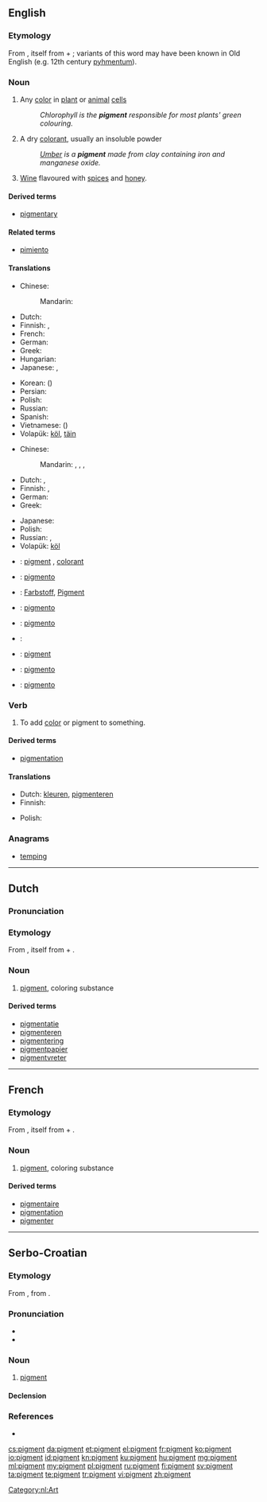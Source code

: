 {{also|Pigment}}
==English==
{{wikipedia}}

===Etymology===
From {{etyl|la|en}} {{term|pigmentum||pigment|lang=la}}, itself from {{term/t|la|pingō||I paint}} + {{term|-mentum|lang=la}}; variants of this word may have been known in Old English (e.g. 12th century [[pyhmentum]]).

===Noun===
{{en-noun}}

# {{context|biology|lang=en}} Any [[color]] in [[plant]] or [[animal]] [[cell]]s
#: ''Chlorophyll is the '''pigment''' responsible for most plants' green colouring.''
# A dry [[colorant]], usually an insoluble powder
#: ''[[umber|Umber]] is a '''pigment''' made from clay containing iron and manganese oxide.''
# {{context|obsolete|lang=en}} [[wine|Wine]] flavoured with [[spice]]s and [[honey]].
#: {{rfquotek|Sir Walter Scott}}

====Derived terms====
* [[pigmentary]]

====Related terms====
* [[pimiento]]

====Translations====
{{trans-top|any color in plant or animal cells}}
* Chinese:
*: Mandarin: {{t|cmn|色素|tr=sèsù|sc=Hani}}
* Dutch: {{t-|nl|pigment|n}}
* Finnish: {{t+|fi|pigmentti}}, {{t+|fi|väriaine}}
* French: {{t+|fr|pigment|m}}
* German: {{t+|de|Pigment|n}}
* Greek: {{t-|el|χρωστική ουσία|f|tr=chrostikí ousía|sc=Grek}}
* Hungarian: {{t+|hu|pigment}}
* Japanese: {{t-|ja|色素|tr=[[しきそ]], shikiso}}, {{t-|ja|顔料|tr=がんりょう, ganryō|sc=Jpan}}
{{trans-mid}}
* Korean: {{t-|ko|색소|tr=saekso|sc=Kore}} ({{t+|ko|色素|sc=Kore}})
* Persian: {{t|fa|رنگیزه|tr=rangize|sc=fa-Arab}}
* Polish: {{t+|pl|pigment|m}}
* Russian: {{t+|ru|пигмент|m|tr=pigmént|sc=Cyrl}}
* Spanish: {{t|es|pigmento}}
* Vietnamese: {{t+|vi|sắc tố}} ({{t-|vi|色素}})
* Volapük: [[köl]], [[täin]]
{{trans-bottom}}

{{trans-top|a dry colorant, usually an insoluble powder}}
* Chinese:
*: Mandarin: {{t|cmn|顏料|sc=Hani}}, {{t|cmn|颜料|tr=yánliào|sc=Hani}}, {{t|cmn|著色劑|sc=Hani}}, {{t|cmn|着色剂|tr=zhuósèjì|sc=Hani}}
* Dutch: {{t-|nl|pigment|n}}, {{t+|nl|kleurstof}}
* Finnish: {{t+|fi|pigmentti}}, {{t+|fi|väriaine}}
* German: {{t+|de|Farbstoff|m}}
* Greek: {{t+|el|βαφή|f|tr=vafí|sc=Grek}}
{{trans-mid}}
* Japanese: {{t-|ja|顔料|tr=[[がんりょう]], ganryō}}
* Polish: {{t+|pl|pigment|m}}
* Russian: {{t+|ru|пигмент|m|tr=pigmént|sc=Cyrl}}, {{t+|ru|краситель|m|tr=krasítelʹ|sc=Cyrl}}
* Volapük: [[köl]]
{{trans-bottom}}

{{checktrans-top}}
* {{ttbc|fr}}: [[#French|pigment]] {{m}}, [[colorant]] {{m}}
* {{ttbc|gl}}: [[pigmento]] {{m}}
* {{ttbc|de}}: [[Farbstoff]], [[Pigment]] {{n}}
* {{ttbc|ia}}: [[pigmento]]
* {{ttbc|it}}: [[pigmento]] {{m}}
{{trans-mid}}
* {{ttbc|la}}: {{t-|la|pigmentum|n}}
* {{ttbc|no}}: [[pigment]]
* {{ttbc|pt}}: [[pigmento]] {{m}}
* {{ttbc|es}}: [[pigmento]] {{m}}
{{trans-bottom}}

===Verb===
{{en-verb}}

# {{context|transitive|lang=en}} To add [[color]] or pigment to something.

====Derived terms====
* [[pigmentation]]

====Translations====
{{trans-top|To add color or pigment}}
* Dutch: [[kleuren]], [[pigmenteren]]
* Finnish: {{t-|fi|värjätä}}
{{trans-mid}}
* Polish: {{t-|pl|pigmentować}}
{{trans-bottom}}

===Anagrams===
* [[temping#English|temping]]

----

==Dutch==

===Pronunciation===
{{hyphenation|pig|ment}}
===Etymology===
From {{etyl|la|nl}} {{term|pigmentum||pigment|lang=la}}, itself from {{term/t|la|pingō||I paint}} + {{term|-mentum|lang=la}}.

===Noun===
{{nl-noun|n|pigmenten|pigmentje}}

# [[#English|pigment]], coloring substance

====Derived terms====
* [[pigmentatie]]
* [[pigmenteren]]
* [[pigmentering]]
* [[pigmentpapier]] {{n}}
* [[pigmentvreter]] {{m}}

[[Category:nl:Art]]

----

==French==

===Etymology===
From {{etyl|la|fr}} {{term|pigmentum||pigment|lang=la}}, itself from {{term/t|la|pingō||I paint}} + {{term|-mentum|lang=la}}.

===Noun===
{{fr-noun|m}}

# [[#English|pigment]], coloring substance

====Derived terms====
* [[pigmentaire]]
* [[pigmentation]]
* [[pigmenter]]

----

==Serbo-Croatian==

===Etymology===
From {{etyl|de|sh}} {{term|Pigment|lang=de}}, from {{etyl|la|sh}} {{term|pigmentum|lang=la}}.

===Pronunciation===
* {{IPA|/pǐɡment/|lang=sh}}
* {{hyphenation|pi|gment}}

===Noun===
{{sh-noun|g=m|head=pìgment|r|пигмент|пѝгмент}}

# [[#English|pigment]]

====Declension====
{{sh-decl-noun
|pìgment|pigmenti
|pigmenta|pìgmenātā
|pigmentu|pigmentima
|pigment|pigmente
|pigmente|pigmenti
|pigmentu|pigmentima
|pigmentom|pigmentima
}}

===References===
* {{R:sh:HJP|eV5jUBE%3D}}

[[cs:pigment]]
[[da:pigment]]
[[et:pigment]]
[[el:pigment]]
[[fr:pigment]]
[[ko:pigment]]
[[io:pigment]]
[[id:pigment]]
[[kn:pigment]]
[[ku:pigment]]
[[hu:pigment]]
[[mg:pigment]]
[[ml:pigment]]
[[my:pigment]]
[[pl:pigment]]
[[ru:pigment]]
[[fi:pigment]]
[[sv:pigment]]
[[ta:pigment]]
[[te:pigment]]
[[tr:pigment]]
[[vi:pigment]]
[[zh:pigment]]